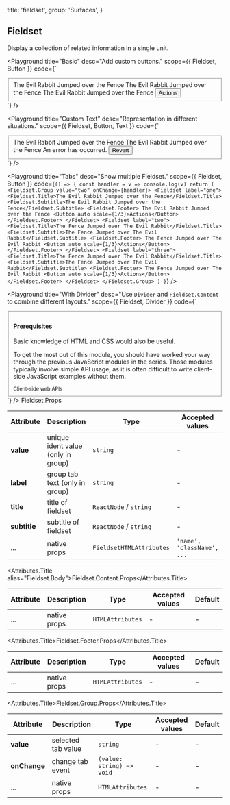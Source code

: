 
  title: 'fieldset',
  group: 'Surfaces',
}

## Fieldset

Display a collection of related information in a single unit.

<Playground
  title="Basic"
  desc="Add custom buttons."
  scope={{ Fieldset, Button }}
  code={`
<Fieldset>
  <Fieldset.Title>The Evil Rabbit Jumped over the Fence</Fieldset.Title>
  <Fieldset.Subtitle>The Evil Rabbit Jumped over the Fence</Fieldset.Subtitle>
  <Fieldset.Footer>
      The Evil Rabbit Jumped over the Fence
      <Button auto scale={1/3}>Actions</Button>
    </Fieldset.Footer>
  </Fieldset>
`}
/>

<Playground
  title="Custom Text"
  desc="Representation in different situations."
  scope={{ Fieldset, Button, Text }}
  code={`
<Fieldset>
  <Fieldset.Title>The Evil Rabbit Jumped over the Fence</Fieldset.Title>
  <Fieldset.Subtitle>The Evil Rabbit Jumped over the Fence</Fieldset.Subtitle>
  <Fieldset.Footer>
      <Text type="error">An error has occurred.</Text>
      <Button auto scale={1/3} type="error">Revert</Button>
  </Fieldset.Footer>
</Fieldset>
`}
/>

<Playground
  title="Tabs"
  desc="Show multiple Fieldset."
  scope={{ Fieldset, Button }}
  code={`
() => {
  const handler = v => console.log(v)
  return (
    <Fieldset.Group value="two" onChange={handler}>
    <Fieldset label="one">
      <Fieldset.Title>The Evil Rabbit Jumped over the Fence</Fieldset.Title>
      <Fieldset.Subtitle>The Evil Rabbit Jumped over the Fence</Fieldset.Subtitle>
      <Fieldset.Footer>
        The Evil Rabbit Jumped over the Fence
        <Button auto scale={1/3}>Actions</Button>
      </Fieldset.Footer>
    </Fieldset>
    <Fieldset label="two">
      <Fieldset.Title>The Fence Jumped over The Evil Rabbit</Fieldset.Title>
      <Fieldset.Subtitle>The Fence Jumped over The Evil Rabbit</Fieldset.Subtitle>
      <Fieldset.Footer>
      The Fence Jumped over The Evil Rabbit
        <Button auto scale={1/3}>Actions</Button>
      </Fieldset.Footer>
    </Fieldset>
    <Fieldset label="three">
      <Fieldset.Title>The Fence Jumped over The Evil Rabbit</Fieldset.Title>
      <Fieldset.Subtitle>The Fence Jumped over The Evil Rabbit</Fieldset.Subtitle>
      <Fieldset.Footer>
        The Fence Jumped over The Evil Rabbit
        <Button auto scale={1/3}>Actions</Button>
      </Fieldset.Footer>
    </Fieldset>
    </Fieldset.Group>
  )
}
`}
/>

<Playground
  title="With Divider"
  desc="Use `Divider` and `Fieldset.Content` to combine different layouts."
  scope={{ Fieldset, Divider }}
  code={`
<Fieldset>
  <Fieldset.Content style={{ paddingTop: '10pt', paddingBottom: '10pt' }}>
    <h4>Prerequisites</h4>
  </Fieldset.Content>
  <Divider my={0} />
  <Fieldset.Content>
    <Fieldset.Title>Basic knowledge of HTML and CSS would also be useful.</Fieldset.Title>
    <p>To get the most out of this module, you should have worked your way through the previous JavaScript modules in the series.
    Those modules typically involve simple API usage, as it is often difficult to write client-side JavaScript examples without them. </p>
  </Fieldset.Content>
  <Fieldset.Footer>
    <small>Client-side web APIs</small>
  </Fieldset.Footer>
</Fieldset>
`}
/>

<Attributes edit="/pages/en-us/components/fieldset.mdx">
<Attributes.Title>Fieldset.Props</Attributes.Title>

| Attribute    | Description                        | Type                     | Accepted values            | Default |
| ------------ | ---------------------------------- | ------------------------ | -------------------------- | ------- |
| **value**    | unique ident value (only in group) | `string`                 | -                          | -       |
| **label**    | group tab text (only in group)     | `string`                 | -                          | -       |
| **title**    | title of fieldset                  | `ReactNode` / `string`   | -                          | -       |
| **subtitle** | subtitle of fieldset               | `ReactNode` / `string`   | -                          | -       |
| ...          | native props                       | `FieldsetHTMLAttributes` | `'name', 'className', ...` | -       |

<Attributes.Title alias="Fieldset.Body">Fieldset.Content.Props</Attributes.Title>

| Attribute | Description  | Type             | Accepted values | Default |
| --------- | ------------ | ---------------- | --------------- | ------- |
| ...       | native props | `HTMLAttributes` | -               | -       |

<Attributes.Title>Fieldset.Footer.Props</Attributes.Title>

| Attribute | Description  | Type             | Accepted values | Default |
| --------- | ------------ | ---------------- | --------------- | ------- |
| ...       | native props | `HTMLAttributes` | -               | -       |

<Attributes.Title>Fieldset.Group.Props</Attributes.Title>

| Attribute    | Description        | Type                      | Accepted values | Default |
| ------------ | ------------------ | ------------------------- | --------------- | ------- |
| **value**    | selected tab value | `string`                  | -               | -       |
| **onChange** | change tab event   | `(value: string) => void` | -               | -       |
| ...          | native props       | `HTMLAttributes`          | -               | -       |

</Attributes>

